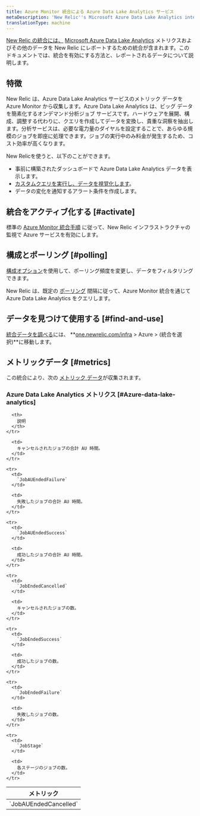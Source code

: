 ```yaml
---
title: Azure Monitor 統合による Azure Data Lake Analytics サービス
metaDescription: 'New Relic''s Microsoft Azure Data Lake Analytics integration: what data it reports and how to enable it.'
translationType: machine
---
```


[New Relic の統合には、](/docs/infrastructure/integrations-getting-started/getting-started/introduction-infrastructure-integrations) [Microsoft Azure Data Lake Analytics](https://azure.microsoft.com/en-us/products/data-lake-analytics) メトリクスおよびその他のデータを New Relic にレポートするための統合が含まれます。このドキュメントでは、統合を有効にする方法と、レポートされるデータについて説明します。

## 特徴

New Relic は、Azure Data Lake Analytics サービスのメトリック データを Azure Monitor から収集します。Azure Data Lake Analytics は、ビッグ データを簡素化するオンデマンド分析ジョブ サービスです。ハードウェアを展開、構成、調整する代わりに、クエリを作成してデータを変換し、貴重な洞察を抽出します。分析サービスは、必要な電力量のダイヤルを設定することで、あらゆる規模のジョブを即座に処理できます。ジョブの実行中のみ料金が発生するため、コスト効率が高くなります。

New Relicを使うと、以下のことができます。

* 事前に構築されたダッシュボードで Azure Data Lake Analytics データを表示します。
* [カスタムクエリを実行し、データを視覚化します](/docs/infrastructure/integrations-getting-started/getting-started/use-integration-data-new-relic-insights)。
* データの変化を通知するアラート条件を作成します。

## 統合をアクティブ化する [#activate]

標準の [Azure Monitor 統合手順](/docs/infrastructure/microsoft-azure-integrations/azure-integrations-list/azure-monitor) に従って、New Relic インフラストラクチャの監視で Azure サービスを有効にします。

## 構成とポーリング [#polling]

[構成オプション](/docs/infrastructure/microsoft-azure-integrations/azure-integrations-list/azure-monitor/#settings)を使用して、ポーリング頻度を変更し、データをフィルタリングできます。

New Relic は、既定の [ポーリング](/docs/infrastructure/microsoft-azure-integrations/azure-integrations-list/azure-monitor/#settings) 間隔に従って、Azure Monitor 統合を通じて Azure Data Lake Analytics をクエリします。

## データを見つけて使用する [#find-and-use]

[統合データを調べる](/docs/infrastructure/integrations/find-use-infrastructure-integration-data)には、 **[one.newrelic.com/infra](https://one.newrelic.com/infra) > Azure > (統合を選択)**に移動します。

## メトリックデータ [#metrics]

この統合により、次の [メトリック データ](/docs/infrastructure/integrations-getting-started/getting-started/understand-integration-data-data-types#metric)が収集されます。

### Azure Data Lake Analytics メトリクス [#Azure-data-lake-analytics]

<table>
  <thead>
    <tr>
      <th style={{ width: "300px" }}>
        メトリック
      </th>

      <th>
        説明
      </th>
    </tr>
  </thead>

  <tbody>
    <tr>
      <td>
        `JobAUEndedCancelled`
      </td>

      <td>
        キャンセルされたジョブの合計 AU 時間。
      </td>
    </tr>

    <tr>
      <td>
        `JobAUEndedFailure`
      </td>

      <td>
        失敗したジョブの合計 AU 時間。
      </td>
    </tr>

    <tr>
      <td>
        `JobAUEndedSuccess`
      </td>

      <td>
        成功したジョブの合計 AU 時間。
      </td>
    </tr>

    <tr>
      <td>
        `JobEndedCancelled`
      </td>

      <td>
        キャンセルされたジョブの数。
      </td>
    </tr>

    <tr>
      <td>
        `JobEndedSuccess`
      </td>

      <td>
        成功したジョブの数。
      </td>
    </tr>

    <tr>
      <td>
        `JobEndedFailure`
      </td>

      <td>
        失敗したジョブの数。
      </td>
    </tr>

    <tr>
      <td>
        `JobStage`
      </td>

      <td>
        各ステージのジョブの数。
      </td>
    </tr>
  </tbody>
</table>